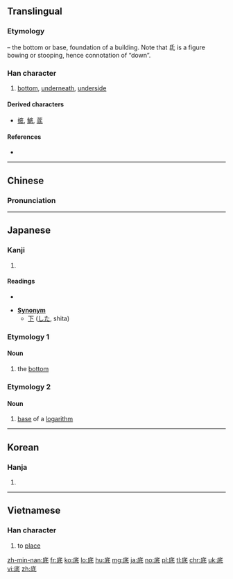 {{also|厎}}
==Translingual==
{{stroke order|strokes=8}}

===Etymology===
{{Han compound|广|t1=building|氐|ls=psc|c1=s|c2=p}} – the bottom or base, foundation of a building. Note that 氐 is a figure bowing or stooping, hence connotation of “down”.

===Han character===
{{Han char|rn=53|rad=广|as=05|sn=8|four=0024<sub>2</sub>|canj=戈竹心一 (IHPM), 戈竹女戈 (IHVI)|ids=⿸[[广]][[氐]]}}

# [[bottom]], [[underneath]], [[underside]]

====Derived characters====
* [[掋]], [[鯳]], [[菧]]

====References====
* {{Han ref|kx=0344.060|dkj=09262|dj=0653.280|hdz=20878.040|uh=5E95}}

----

==Chinese==
{{zh-forms}}

===Pronunciation===
{{zh-pron
|m=dǐ,de
|c=dai2
|mn=té/tóe/tí
|mc=y
|oc=y
|ma=Zh-di.ogg
|cat=a,prep
}}

----

==Japanese==

===Kanji===
{{ja-kanji|grade=4|rs=广05}}

# {{defn|lang=ja|sort=广05}}

====Readings====
* {{ja-readings
|on=[[てい]] (tei)
|kun=[[そこ]] (soko), [[なんぞ]] (nanzo)
|corekun=[[そこ]]}}

* '''[[Synonym]]'''
** [[下]] ([[した]], shita)

===Etymology 1===

====Noun====
{{ja-noun|そこ}}

# the [[bottom]]

===Etymology 2===

====Noun====
{{ja-noun|てい}}

# [[base]] of a [[logarithm]]

----

==Korean==

===Hanja===
{{ko-hanja|hangeul=[[저]], [[지]]|rv=jeo, ji|mr=chŏ, chi}}

# {{defn|lang=ko|sort=广05}}

----

==Vietnamese==

===Han character===
{{vi-hantu|[[để]], [[đáy]], [[đé]], [[đẽ]], [[đây]]|rs=广05}}

# to [[place#Verb|place]]

[[zh-min-nan:底]]
[[fr:底]]
[[ko:底]]
[[lo:底]]
[[hu:底]]
[[mg:底]]
[[ja:底]]
[[no:底]]
[[pl:底]]
[[tl:底]]
[[chr:底]]
[[uk:底]]
[[vi:底]]
[[zh:底]]